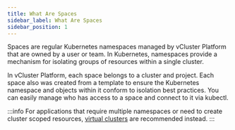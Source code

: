 ```yaml
---
title: What Are Spaces
sidebar_label: What Are Spaces
sidebar_position: 1
---
```


Spaces are regular Kubernetes namespaces managed by vCluster Platform that are owned by a user or team.
In Kubernetes, namespaces provide a mechanism for isolating groups of resources within a single cluster.

In vCluster Platform, each space belongs to a cluster and project. Each space also was created from a template to ensure the Kubernetes namespace and objects within it conform to isolation best practices.
You can easily manage who has access to a space and connect to it via kubectl.

:::info
For applications that require multiple namespaces or need to create cluster scoped resources, [virtual clusters](../virtual-clusters/what-are-virtual-clusters.mdx) are recommended instead.
:::
